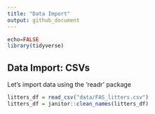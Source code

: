 ```yaml
---
title: "Data Import"
output: github_document
---
```


```r
echo=FALSE
library(tidyverse)
```


## Data Import: CSVs
Let's import data using the 'readr' package

```r
litters_df = read_csv("data/FAS_litters.csv")
litters_df = janitor::clean_names(litters_df)
```

